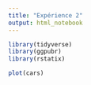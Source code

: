 ```yaml
---
title: "Expérience 2"
output: html_notebook
---
```




```r

library(tidyverse)
library(ggpubr)
library(rstatix)

plot(cars)
```


